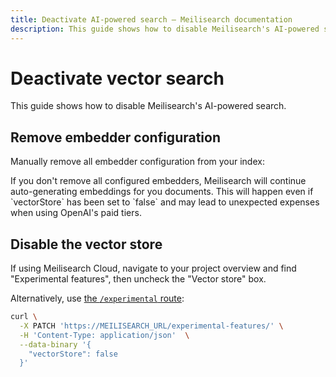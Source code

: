 ```yaml
---
title: Deactivate AI-powered search — Meilisearch documentation
description: This guide shows how to disable Meilisearch's AI-powered search.
---
```


# Deactivate vector search <NoticeTag type="experimental" label="experimental" />

This guide shows how to disable Meilisearch's AI-powered search.

## Remove embedder configuration

Manually remove all embedder configuration from your index:

<CodeSamples id="experimental_reset_embedders_1" />

<Capsule intent="danger">
If you don't remove all configured embedders, Meilisearch will continue auto-generating embeddings for you documents. This will happen even if `vectorStore` has been set to `false` and may lead to unexpected expenses when using OpenAI's paid tiers.
</Capsule>

## Disable the vector store

If using Meilisearch Cloud, navigate to your project overview and find "Experimental features", then uncheck the "Vector store" box.

Alternatively, use [the `/experimental` route](/reference/api/experimental_features?utm_campaign=vector-search&utm_source=docs&utm_medium=vector-search-guide):

```sh
curl \
  -X PATCH 'https://MEILISEARCH_URL/experimental-features/' \
  -H 'Content-Type: application/json'  \
  --data-binary '{
    "vectorStore": false
  }'
```
